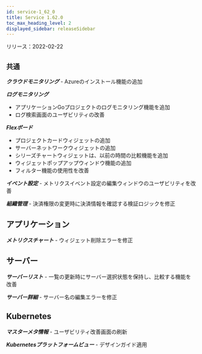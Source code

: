 ```yaml
---
id: service-1_62_0
title: Service 1.62.0
toc_max_heading_level: 2
displayed_sidebar: releaseSidebar
---
```



リリース：2022-02-22

## `共通`

***クラウドモニタリング*** - Azureのインストール機能の追加

***ログモニタリング***

- アプリケーションGoプロジェクトのログモニタリング機能を追加
- ログ検索画面のユーザビリティの改善

***Flexボード***

- プロジェクトカードウィジェットの追加
- サーバーネットワークウィジェットの追加
- シリーズチャートウィジェットは、以前の時間の比較機能を追加
- ウィジェットポップアップウィンドウ機能の追加
- フィルター機能の使用性を改善

***イベント設定*** - メトリクスイベント設定の編集ウィンドウのユーザビリティを改善

***組織管理*** - 決済権限の変更時に決済情報を確認する検証ロジックを修正

## アプリケーション

***メトリクスチャート*** - ウィジェット削除エラーを修正

## サーバー

***サーバーリスト*** - 一覧の更新時にサーバー選択状態を保持し、比較する機能を改善

***サーバー詳細*** - サーバー名の編集エラーを修正

## Kubernetes

***マスターメタ情報*** - ユーザビリティ改善画面の刷新

***Kubernetesプラットフォームビュー*** - デザインガイド適用
